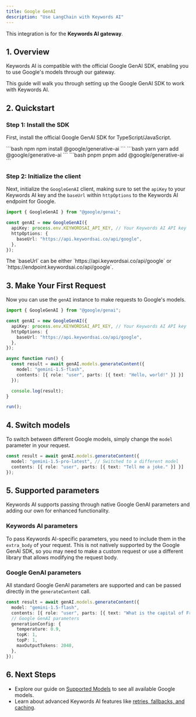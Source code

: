 ```yaml
---
title: Google GenAI
description: "Use LangChain with Keywords AI"
---
```


<Note> This integration is for the **Keywords AI gateway**. </Note>

## 1. Overview

Keywords AI is compatible with the official Google GenAI SDK, enabling you to use Google's models through our gateway.

This guide will walk you through setting up the Google GenAI SDK to work with Keywords AI.

## 2. Quickstart

<Steps>

### Step 1: Install the SDK

First, install the official Google GenAI SDK for TypeScript/JavaScript.

<CodeGroup>
```bash npm
npm install @google/generative-ai
```
```bash yarn
yarn add @google/generative-ai
```
```bash pnpm
pnpm add @google/generative-ai
```
</CodeGroup>

### Step 2: Initialize the client

Next, initialize the `GoogleGenAI` client, making sure to set the `apiKey` to your Keywords AI key and the `baseUrl` within `httpOptions` to the Keywords AI endpoint for Google.

<CodeGroup>

```typescript TypeScript
import { GoogleGenAI } from "@google/genai";

const genAI = new GoogleGenAI({
  apiKey: process.env.KEYWORDSAI_API_KEY, // Your Keywords AI API key
  httpOptions: {
    baseUrl: "https://api.keywordsai.co/api/google",
  },
});
```

</CodeGroup>

<Note>
  The `baseUrl` can be either `https://api.keywordsai.co/api/google` or `https://endpoint.keywordsai.co/api/google`.
</Note>

</Steps>

## 3. Make Your First Request

Now you can use the `genAI` instance to make requests to Google's models.

<CodeGroup>

```typescript TypeScript
import { GoogleGenAI } from "@google/genai";

const genAI = new GoogleGenAI({
  apiKey: process.env.KEYWORDSAI_API_KEY, // Your Keywords AI API key
  httpOptions: {
    baseUrl: "https://api.keywordsai.co/api/google",
  },
});

async function run() {
  const result = await genAI.models.generateContent({
    model: "gemini-1.5-flash",
    contents: [{ role: "user", parts: [{ text: "Hello, world!" }] }]
  });

  console.log(result);
}

run();
```

</CodeGroup>

## 4. Switch models

To switch between different Google models, simply change the `model` parameter in your request.

<CodeGroup>

```typescript TypeScript
const result = await genAI.models.generateContent({
  model: "gemini-1.5-pro-latest", // Switched to a different model
  contents: [{ role: "user", parts: [{ text: "Tell me a joke." }] }]
});
```

</CodeGroup>

## 5. Supported parameters

Keywords AI supports passing through native Google GenAI parameters and adding our own for enhanced functionality.

### Keywords AI parameters

To pass Keywords AI-specific parameters, you need to include them in the `extra_body` of your request. This is not natively supported by the Google GenAI SDK, so you may need to make a custom request or use a different library that allows modifying the request body.

### Google GenAI parameters

All standard Google GenAI parameters are supported and can be passed directly in the `generateContent` call.

<CodeGroup>

```typescript TypeScript
const result = await genAI.models.generateContent({
  model: "gemini-1.5-flash",
  contents: [{ role: "user", parts: [{ text: "What is the capital of France?" }] }],
  // Google GenAI parameters
  generationConfig: {
    temperature: 0.9,
    topK: 1,
    topP: 1,
    maxOutputTokens: 2048,
  },
});
```

</CodeGroup>

## 6. Next Steps

- Explore our guide on [Supported Models](/integration/supported-models) to see all available Google models.
- Learn about advanced Keywords AI features like [retries, fallbacks, and caching](/documentation/gateway/retries).